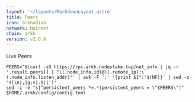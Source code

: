 ```yaml
---
layout: '~/layouts/MarkdownLayout.astro'
title: Peers
icon: arkhadian
network: Mainnet
chain: arkh
version: v2.0.0
---
```


Live Peers 

```
PEERS="$(curl -sS https://rpc.arkh.nodestake.top/net_info | jq -r '.result.peers[] | "\(.node_info.id)@\(.remote_ip):\(.node_info.listen_addr)"' | awk -F ':' '{print $1":"$(NF)}' | sed -z 's|\n|,|g;s|.$||')"
sed -i -e "s|^persistent_peers *=.*|persistent_peers = \"$PEERS\"|" $HOME/.arkh/config/config.toml
```